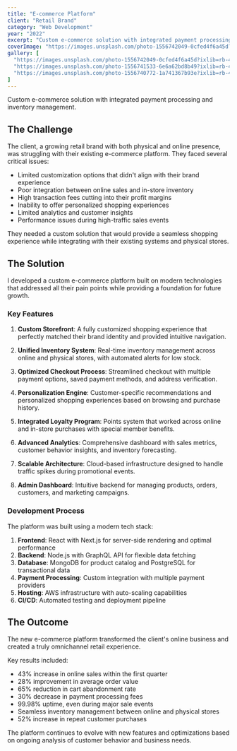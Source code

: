 ```yaml
---
title: "E-commerce Platform"
client: "Retail Brand"
category: "Web Development"
year: "2022"
excerpt: "Custom e-commerce solution with integrated payment processing and inventory management."
coverImage: "https://images.unsplash.com/photo-1556742049-0cfed4f6a45d?ixlib=rb-4.0.3&ixid=MnwxMjA3fDB8MHxwaG90by1wYWdlfHx8fGVufDB8fHx8&auto=format&fit=crop&w=1000&q=80"
gallery: [
  "https://images.unsplash.com/photo-1556742049-0cfed4f6a45d?ixlib=rb-4.0.3&ixid=MnwxMjA3fDB8MHxwaG90by1wYWdlfHx8fGVufDB8fHx8&auto=format&fit=crop&w=1000&q=80",
  "https://images.unsplash.com/photo-1556741533-6e6a62bd8b49?ixlib=rb-4.0.3&ixid=MnwxMjA3fDB8MHxwaG90by1wYWdlfHx8fGVufDB8fHx8&auto=format&fit=crop&w=1000&q=80",
  "https://images.unsplash.com/photo-1556740772-1a741367b93e?ixlib=rb-4.0.3&ixid=MnwxMjA3fDB8MHxwaG90by1wYWdlfHx8fGVufDB8fHx8&auto=format&fit=crop&w=1000&q=80"
]
---
```


Custom e-commerce solution with integrated payment processing and inventory management.

## The Challenge

The client, a growing retail brand with both physical and online presence, was struggling with their existing e-commerce platform. They faced several critical issues:

- Limited customization options that didn't align with their brand experience
- Poor integration between online sales and in-store inventory
- High transaction fees cutting into their profit margins
- Inability to offer personalized shopping experiences
- Limited analytics and customer insights
- Performance issues during high-traffic sales events

They needed a custom solution that would provide a seamless shopping experience while integrating with their existing systems and physical stores.

## The Solution

I developed a custom e-commerce platform built on modern technologies that addressed all their pain points while providing a foundation for future growth.

### Key Features

1. **Custom Storefront**: A fully customized shopping experience that perfectly matched their brand identity and provided intuitive navigation.

2. **Unified Inventory System**: Real-time inventory management across online and physical stores, with automated alerts for low stock.

3. **Optimized Checkout Process**: Streamlined checkout with multiple payment options, saved payment methods, and address verification.

4. **Personalization Engine**: Customer-specific recommendations and personalized shopping experiences based on browsing and purchase history.

5. **Integrated Loyalty Program**: Points system that worked across online and in-store purchases with special member benefits.

6. **Advanced Analytics**: Comprehensive dashboard with sales metrics, customer behavior insights, and inventory forecasting.

7. **Scalable Architecture**: Cloud-based infrastructure designed to handle traffic spikes during promotional events.

8. **Admin Dashboard**: Intuitive backend for managing products, orders, customers, and marketing campaigns.

### Development Process

The platform was built using a modern tech stack:

1. **Frontend**: React with Next.js for server-side rendering and optimal performance
2. **Backend**: Node.js with GraphQL API for flexible data fetching
3. **Database**: MongoDB for product catalog and PostgreSQL for transactional data
4. **Payment Processing**: Custom integration with multiple payment providers
5. **Hosting**: AWS infrastructure with auto-scaling capabilities
6. **CI/CD**: Automated testing and deployment pipeline

## The Outcome

The new e-commerce platform transformed the client's online business and created a truly omnichannel retail experience.

Key results included:
- 43% increase in online sales within the first quarter
- 28% improvement in average order value
- 65% reduction in cart abandonment rate
- 30% decrease in payment processing fees
- 99.98% uptime, even during major sale events
- Seamless inventory management between online and physical stores
- 52% increase in repeat customer purchases

The platform continues to evolve with new features and optimizations based on ongoing analysis of customer behavior and business needs.

